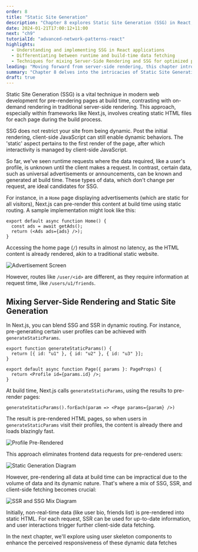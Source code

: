 ```yaml
---
order: 8
title: "Static Site Generation"
description: "Chapter 8 explores Static Site Generation (SSG) in React, emphasizing how to optimize webpages at build time for enhanced performance and user experience. It differentiates between runtime and build-time data fetching, providing practical examples using Next.js."
date: 2024-01-21T17:00:12+11:00
next: "ch9"
tutorialId: "advanced-network-patterns-react"
highlights:
  - Understanding and implementing SSG in React applications
  - Differentiating between runtime and build-time data fetching
  - Techniques for mixing Server-Side Rendering and SSG for optimized performance
leading: "Moving forward from server-side rendering, this chapter introduces the concepts and practical implementation of Static Site Generation, setting the stage for enhancing user experience with skeleton components in the next chapter."
summary: "Chapter 8 delves into the intricacies of Static Site Generation in React. We discuss how SSG optimizes performance by pre-rendering pages and explore the balance between SSG, Server-Side Rendering, and client-side data fetching. Next, we'll look at user skeleton components to further enhance user experience."
draft: true
---
```


Static Site Generation (SSG) is a vital technique in modern web development for pre-rendering pages at build time, contrasting with on-demand rendering in traditional server-side rendering. This approach, especially within frameworks like Next.js, involves creating static HTML files for each page during the build process.

SSG does not restrict your site from being dynamic. Post the initial rendering, client-side JavaScript can still enable dynamic behaviors. The 'static' aspect pertains to the first render of the page, after which interactivity is managed by client-side JavaScript.

So far, we've seen runtime requests where the data required, like a user's profile, is unknown until the client makes a request. In contrast, certain data, such as universal advertisements or announcements, can be known and generated at build time. These types of data, which don't change per request, are ideal candidates for SSG.

For instance, in a `Home` page displaying advertisements (which are static for all visitors), Next.js can pre-render this content at build time using static routing. A sample implementation might look like this:

```tsx title="app/page.tsx" {2}
export default async function Home() {
  const ads = await getAds();
  return (<Ads ads={ads} />);
}
```

Accessing the home page (`/`) results in almost no latency, as the HTML content is already rendered, akin to a traditional static website.

![Advertisement Screen](/tutorials/advanced-network-patterns-react/ch8/ads.png)

However, routes like `/user/<id>` are different, as they require information at request time, like `/users/u1/friends`.

## Mixing Server-Side Rendering and Static Site Generation

In Next.js, you can blend SSG and SSR in dynamic routing. For instance, pre-generating certain user profiles can be achieved with `generateStaticParams`.

```tsx title="app/user/[id]/page.tsx" {2} /params/
export function generateStaticParams() {
  return [{ id: "u1" }, { id: "u2" }, { id: "u3" }];
}

export default async function Page({ params }: PageProps) {
  return <Profile id={params.id} />;
}
```

At build time, Next.js calls `generateStaticParams`, using the results to pre-render pages:

```tsx
generateStaticParams().forEach(param => <Page params={param} />)
```

The result is pre-rendered HTML pages, so when users in `generateStaticParams` visit their profiles, the content is already there and loads blazingly fast.

![Profile Pre-Rendered](/tutorials/advanced-network-patterns-react/ch8/profile-static-generated.png)

This approach eliminates frontend data requests for pre-rendered users:

![Static Generation Diagram](/tutorials/advanced-network-patterns-react/ch8/network-static-generated.png)

However, pre-rendering all data at build time can be impractical due to the volume of data and its dynamic nature. That's where a mix of SSG, SSR, and client-side fetching becomes crucial:

![SSR and SSG Mix Diagram](/tutorials/advanced-network-patterns-react/ch8/network-ssr-and-static-generated.png)

Initially, non-real-time data (like user bio, friends list) is pre-rendered into static HTML. For each request, SSR can be used for up-to-date information, and user interactions trigger further client-side data fetching.

In the next chapter, we'll explore using user skeleton components to enhance the perceived responsiveness of these dynamic data fetches